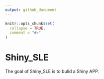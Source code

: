 ```yaml
---
output: github_document
---
```


<!-- README.md is generated from README.Rmd. Please edit that file -->

```r
knitr::opts_chunk$set(
  collapse = TRUE,
  comment = "#>"
)
```

# Shiny_SLE

<!-- badges: start -->
<!-- badges: end -->

The goal of Shiny_SLE is to bulid a Shiny APP.











